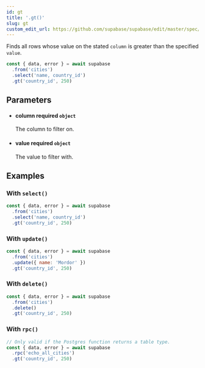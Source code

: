 ```yaml
---
id: gt
title: '.gt()'
slug: gt
custom_edit_url: https://github.com/supabase/supabase/edit/master/spec/supabase_js_v1_legacy.yml
---
```



Finds all rows whose value on the stated `column` is greater than the
specified `value`.

```js
const { data, error } = await supabase
  .from('cities')
  .select('name, country_id')
  .gt('country_id', 250)
```

## Parameters

<ul className="method-list-group">
  
<li className="method-list-item">
  <h4 className="method-list-item-label">
    <span className="method-list-item-label-name">
      column
    </span>
    <span className="method-list-item-label-badge required">
      required
    </span>
    <span className="method-list-item-validation">
      <code>object</code>
    </span>
  </h4>
  <div class="method-list-item-description">

The column to filter on.

  </div>
  
</li>

<li className="method-list-item">
  <h4 className="method-list-item-label">
    <span className="method-list-item-label-name">
      value
    </span>
    <span className="method-list-item-label-badge required">
      required
    </span>
    <span className="method-list-item-validation">
      <code>object</code>
    </span>
  </h4>
  <div class="method-list-item-description">

The value to filter with.

  </div>
  
</li>

</ul>

## Examples

### With `select()`

```js
const { data, error } = await supabase
  .from('cities')
  .select('name, country_id')
  .gt('country_id', 250)
```

### With `update()`

```js
const { data, error } = await supabase
  .from('cities')
  .update({ name: 'Mordor' })
  .gt('country_id', 250)
```

### With `delete()`

```js
const { data, error } = await supabase
  .from('cities')
  .delete()
  .gt('country_id', 250)
```

### With `rpc()`

```js
// Only valid if the Postgres function returns a table type.
const { data, error } = await supabase
  .rpc('echo_all_cities')
  .gt('country_id', 250)
```
